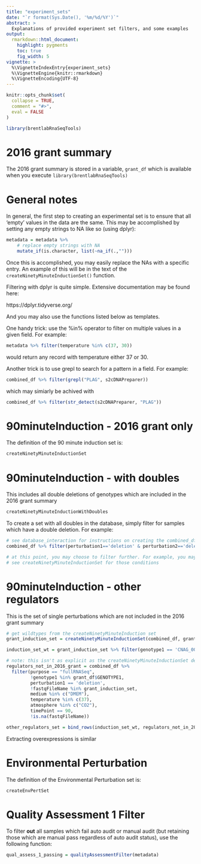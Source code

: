```yaml
---
title: "experiment_sets"
date: "`r format(Sys.Date(), '%m/%d/%Y')`"
abstract: >
  Explanations of provided experiment set filters, and some examples 
output:
  rmarkdown::html_document:
    highlight: pygments
    toc: true
    fig_width: 5
vignette: >
  %\VignetteIndexEntry{experiment_sets}
  %\VignetteEngine{knitr::rmarkdown}
  %\VignetteEncoding{UTF-8}
---
```


```r
knitr::opts_chunk$set(
  collapse = TRUE,
  comment = "#>",
  eval = FALSE
)
```

```r
library(brentlabRnaSeqTools)
```

# 2016 grant summary
The 2016 grant summary is stored in a variable, `grant_df` which is available when you execute `library(brentlabRnaSeqTools)`

# General notes
In general, the first step to creating an experimental set is to ensure that all 'empty' values in the data are the same. This may be accomplished by setting any empty strings to NA like so (using dplyr):

```r

metadata = metadata %>%
    # replace empty strings with NA
    mutate_if(is.character, list(~na_if(.,"")))

```

Once this is accomplished, you may easily replace the NAs with a specific entry. An example of this will be in the text of the `createNinetyMinuteInductionSet()` function.

Filtering with dplyr is quite simple. Extensive documentation may be found here:  

https://dplyr.tidyverse.org/  

And you may also use the functions listed below as templates.

One handy trick: use the %in% operator to filter on multiple values in a given field. For example:

```r
metadata %>% filter(temperature %in% c(37, 30))
```

would return any record with temperature either 37 or 30.

Another trick is to use grepl to search for a pattern in a field. For example:

```r
combined_df %>% filter(grepl("PLAG", s2cDNAPreparer))
```

which may simiarly be achived with

```r
combined_df %>% filter(str_detect(s2cDNAPreparer, "PLAG"))
```

# 90minuteInduction - 2016 grant only
The definition of the 90 minute induction set is:
```r
createNinetyMinuteInductionSet
```

# 90minuteInduction - with doubles
This includes all double deletions of genotypes which are included in the 2016 grant summary

```r
createNinetyMinuteInductionWithDoubles
```

To create a set with all doubles in the database, simply filter for samples which have a double deletion. For
example:

```r

# see database_interaction for instructions on creating the combined_df
combined_df %>% filter(perturbation1=='deletion' & perturbation2=='deletion')

# at this point, you may choose to filter further. For example, you may use the same conditions as the 90minuteInduction
# see createNinetyMinuteInductionSet for those conditions
```

# 90minuteInduction - other regulators
This is the set of single perturbations which are not included in the 2016 grant summary
```r
# get wildtypes from the createNinetyMinuteInduction set
grant_induction_set = createNinetyMinuteInductionSet(combined_df, grant_df)

induction_set_wt = grant_induction_set %>% filter(genotype1 == 'CNAG_00000')

# note: this isn't as explicit as the createNinetyMinuteInductionSet definition. It likely should be, which would mean replacing empty strings with a definite value, and then filtering exlicitly in those columns. This prevents any strange behavior with empty strings and NA
regulators_not_in_2016_grant = combined_df %>%
  filter(purpose == "fullRNASeq", 
         !genotype1 %in% grant_df$GENOTYPE1,
         perturbation1 == 'deletion',
         !fastqFileName %in% grant_induction_set,
         medium %in% c("DMEM"),
         temperature %in% c(37),
         atmosphere %in% c("CO2"),
         timePoint == 90,
         !is.na(fastqFileName))

other_regulators_set = bind_rows(induction_set_wt, regulators_not_in_2016_grant)
```

Extracting overexpressions is similar

# Environmental Perturbation
The definition of the Environmental Perturbation set is:
```r
createEnvPertSet
```

# Quality Assessment 1 Filter
To filter __out__ all samples which fail auto audit or manual audit (but retaining those which are manual pass regardless of auto audit status), use the following function:

```r
qual_assess_1_passing = qualityAssessmentFilter(metadata)

```

